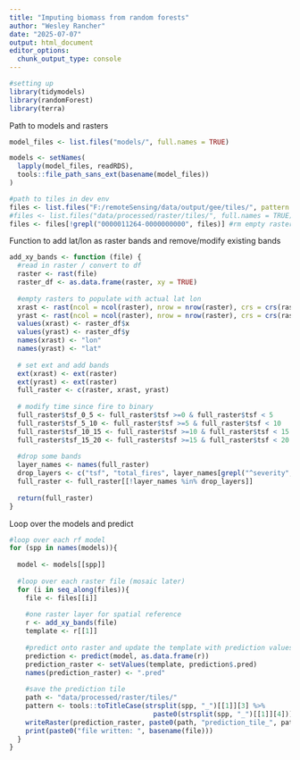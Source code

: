 ---
title: "Imputing biomass from random forests"
author: "Wesley Rancher"
date: "2025-07-07"
output: html_document
editor_options: 
  chunk_output_type: console
---

```{r, echo=FALSE}
#setting up
library(tidymodels)
library(randomForest)
library(terra)
```

Path to models and rasters

```{r}
model_files <- list.files("models/", full.names = TRUE)

models <- setNames(
  lapply(model_files, readRDS),
  tools::file_path_sans_ext(basename(model_files))
)

#path to tiles in dev env
files <- list.files("F:/remoteSensing/data/output/gee/tiles/", pattern = "landis-tile-", full.names = TRUE)
#files <- list.files("data/processed/raster/tiles/", full.names = TRUE)
files <- files[!grepl("0000011264-0000000000", files)] #rm empty rasters that earth engine created
```

Function to add lat/lon as raster bands and remove/modify existing bands

```{r}
add_xy_bands <- function (file) {
  #read in raster / convert to df
  raster <- rast(file)
  raster_df <- as.data.frame(raster, xy = TRUE)
  
  #empty rasters to populate with actual lat lon
  xrast <- rast(ncol = ncol(raster), nrow = nrow(raster), crs = crs(raster))
  yrast <- rast(ncol = ncol(raster), nrow = nrow(raster), crs = crs(raster))
  values(xrast) <- raster_df$x
  values(yrast) <- raster_df$y
  names(xrast) <- "lon"
  names(yrast) <- "lat"
  
  # set ext and add bands
  ext(xrast) <- ext(raster)
  ext(yrast) <- ext(raster)
  full_raster <- c(raster, xrast, yrast)
  
  # modify time since fire to binary
  full_raster$tsf_0_5 <- full_raster$tsf >=0 & full_raster$tsf < 5 
  full_raster$tsf_5_10 <- full_raster$tsf >=5 & full_raster$tsf < 10 
  full_raster$tsf_10_15 <- full_raster$tsf >=10 & full_raster$tsf < 15 
  full_raster$tsf_15_20 <- full_raster$tsf >=15 & full_raster$tsf < 20 
  
  #drop some bands
  layer_names <- names(full_raster)
  drop_layers <- c("tsf", "total_fires", layer_names[grepl("^severity", layer_names)])
  full_raster <- full_raster[[!layer_names %in% drop_layers]]
  
  return(full_raster)
}
```

Loop over the models and predict

```{r}
#loop over each rf model
for (spp in names(models)){
  
  model <- models[[spp]]
  
  #loop over each raster file (mosaic later)
  for (i in seq_along(files)){
    file <- files[[i]]
    
    #one raster layer for spatial reference
    r <- add_xy_bands(file)
    template <- r[[1]]
    
    #predict onto raster and update the template with prediction values
    prediction <- predict(model, as.data.frame(r))
    prediction_raster <- setValues(template, prediction$.pred)
    names(prediction_raster) <- ".pred"
    
    #save the prediction tile
    path <- "data/processed/raster/tiles/"
    pattern <- tools::toTitleCase(strsplit(spp, "_")[[1]][3] %>% 
                                    paste0(strsplit(spp, "_")[[1]][4]))
    writeRaster(prediction_raster, paste0(path, "prediction_tile_", pattern, "_", i, ".tif"), overwrite=TRUE)
    print(paste0("file written: ", basename(file)))
  }
}
```


